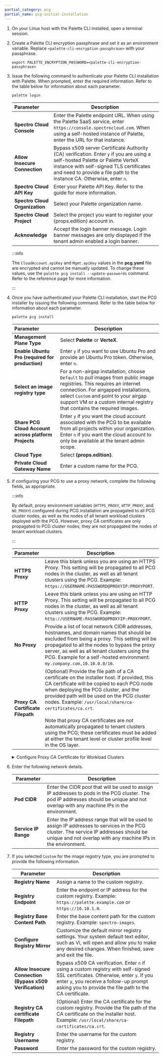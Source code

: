 ```yaml
---
partial_category: pcg
partial_name: pcg-initial-installation
---
```


1.  On your Linux host with the Palette CLI installed, open a terminal session.

2.  Create a Palette CLI encryption passphrase and set it as an environment variable. Replace `<palette-cli-encryption-passphrase>` with your passphrase.

    ```shell
    export PALETTE_ENCRYPTION_PASSWORD=<palette-cli-encryption-passphrase>
    ```

3.  Issue the following command to authenticate your Palette CLI installation with Palette. When prompted, enter the required information. Refer to
    the table below for information about each parameter.

    ```shell
    palette login
    ```

    | **Parameter**                  | **Description**                                                                                                                                                                                                                                                    |
    | :----------------------------- | ------------------------------------------------------------------------------------------------------------------------------------------------------------------------------------------------------------------------------------------------------------------ |
    | **Spectro Cloud Console**      | Enter the Palette endpoint URL. When using the Palette SaaS service, enter `https://console.spectrocloud.com`. When using a self-hosted instance of Palette, enter the URL for that instance.                                                                      |
    | **Allow Insecure Connection**  | Bypass x509 server Certificate Authority (CA) verification. Enter `y` if you are using a self-hosted Palette or Palette VerteX instance with self-signed TLS certificates and need to provide a file path to the instance CA. Otherwise, enter `n`. |
    | **Spectro Cloud API Key**      | Enter your Palette API Key. Refer to the <VersionedLink text="Create API Key" url="/user-management/authentication/api-key/create-api-key" /> guide for more information.                                                                                                           |
    | **Spectro Cloud Organization** | Select your Palette organization name.                                                                                                                                                                                                                             |
    | **Spectro Cloud Project**      | Select the project you want to register your {props.edition} account in.                                                                                                                                                                                                  |
    | **Acknowledge**                | Accept the login banner message. Login banner messages are only displayed if the tenant admin enabled a login banner.                                                                                                                                              |

    :::info

    The `CloudAccount.apiKey` and `Mgmt.apiKey` values in the **pcg.yaml** file are encrypted and cannot be manually
    updated. To change these values, use the `palette pcg install --update-passwords` command. Refer to the <VersionedLink text="PCG command" url="/automation/palette-cli/commands/pcg#update-passwords" /> reference page for more information.

    :::

4.  Once you have authenticated your Palette CLI installation, start the PCG installer by issuing the following command. Refer to the
    table below for information about each parameter.

    ```bash
    palette pcg install
    ```

    | **Parameter**                                        | **Description**                                                                                                                                                                                                                                                                    |
    | :--------------------------------------------------- | ---------------------------------------------------------------------------------------------------------------------------------------------------------------------------------------------------------------------------------------------------------------------------------- |
    | **Management Plane Type**                            | Select **Palette** or **VerteX**.                                                                                                                                                                                                                                                          |
    | **Enable Ubuntu Pro (required for production)**      | Enter `y` if you want to use Ubuntu Pro and provide an Ubuntu Pro token. Otherwise, enter `n`.                                                                                                                                                                                      |
    | **Select an image registry type**                    | For a non-airgap installation, choose `Default` to pull images from public image registries. This requires an internet connection. For airgapped installations, select `Custom` and point to your airgap support VM or a custom internal registry that contains the required images. |
    | **Share PCG Cloud Account across platform Projects** | Enter `y` if you want the cloud account associated with the PCG to be available from all projects within your organization. Enter `n` if you want the cloud account to only be available at the tenant admin scope.                                                                |
    | **Cloud Type**                                       | Select **{props.edition}**.                                                                                                                                                                                                                                                                  |
    | **Private Cloud Gateway Name**                       | Enter a custom name for the PCG.                                                                                                                                                                                                                       |

5. If configuring your PCG to use a proxy network, complete the following fields, as appropriate.

    :::info

    By default, proxy environment variables (`HTTPS_PROXY`, `HTTP_PROXY`, and `NO_PROXY`) configured during PCG installation are propagated to all PCG cluster nodes, as well as the nodes of all tenant workload clusters deployed with the PCG. However, proxy CA certificates are only propagated to PCG cluster nodes; they are not propagated the nodes of tenant workload clusters. 

    :::

    | **Parameter**                     | **Description**                                                                                                                                                                                                                                                                                                |
   | :-------------------------------- | -------------------------------------------------------------------------------------------------------------------------------------------------------------------------------------------------------------------------------------------------------------------------------------------------------------- |
   | **HTTPS Proxy**                   | Leave this blank unless you are using an HTTPS Proxy. This setting will be propagated to all PCG nodes in the cluster, as well as all tenant clusters using the PCG. Example: `https://USERNAME:PASSWORD@PROXYIP:PROXYPORT`.                                                                                                                   |
   | **HTTP Proxy**                    | Leave this blank unless you are using an HTTP Proxy. This setting will be propagated to all PCG nodes in the cluster, as well as all tenant clusters using the PCG. Example: `http://USERNAME:PASSWORD@PROXYIP:PROXYPORT`.                                                                                                                     |
   | **No Proxy**                      | Provide a list of local network CIDR addresses, hostnames, and domain names that should be excluded from being a proxy. This setting will be propagated to all the nodes to bypass the proxy server, as well as all tenant clusters using the PCG. Example for a self-hosted environment: `my.company.com,10.10.0.0/16`.                                     |
   | **Proxy CA Certificate Filepath** | (Optional) Provide the file path of a CA certificate on the installer host. If provided, this CA certificate will be copied to each PCG node when deploying the PCG cluster, and the provided path will be used on the PCG cluster nodes. Example: `/usr/local/share/ca-certificates/ca.crt`. <br /><br /> Note that proxy CA certificates are _not_ automatically propagated to tenant clusters using the PCG; these certificates must be added at either the tenant level or cluster profile level in the OS layer.   |

    <details>

    <summary>Configure Proxy CA Certificate for Workload Clusters</summary>
    
    Proxy CA certificates must be added to workload clusters at the tenant level or cluster profile level in the OS layer. If configured at the tenant level, _all_ workload clusters provisioned from the tenant, with the exception of managed Kubernetes clusters (EKS, AKS, and GKE) and Edge clusters, will have the CA certificate injected into their cluster nodes; if configured at the cluster profile level, only workload clusters deployed using the cluster profile will be injected with the CA certificate.

    To configure your proxy CA certificate for your workload clusters, use one of the following methods.

    <Tabs>

    <TabItem value="tenant" label="Tenant Settings">

    Take the following approach to propagate your proxy server CA certificate to _all_ workload cluster nodes provisioned from the tenant, with the exception of managed Kubernetes clusters (EKS, AKS, and GKE) and Edge clusters.

      1. Log in to [Palette](https://console.spectrocloud.com) as a tenant admin.
   
      2. From the left main menu, select **Tenant Settings**. 
   
      3. From the **Tenant Settings Menu**, below **Platform**, select **Certificates**.
   
      4. Select **Add A New Certificate**.
   
      5. In the **Add Certificate** dialog, enter the **Certificate Name** and **Certificate** value. 
   
      6. **Confirm** your changes.

    </TabItem>

    <TabItem value="cluster-profile" label="Cluster Profile OS Layer">

    Take the following approach to propagate proxy server CA certificates on a per-cluster basis.

      1. Log in to [Palette](https://console.spectrocloud.com).
   
      2. From the left main menu, select **Profiles**.
   
      3. Choose an existing cluster profile or <VersionedLink text="create a new cluster profile" url="/profiles/cluster-profiles/create-cluster-profiles" />. For more information, refer to the <VersionedLink text="cluster profile" url="/profiles/cluster-profiles" /> guide.
   
      4. In the OS layer of your cluster profile, uncomment `kubeadmconfig`, `kubeadmconfig.files`, and `kubeadmconfig.files.content`, and add your CA certificate.
      <br />
            ```yaml hideClipboard title="Example OS layer configuration" 
            kubeadmconfig:
            # preKubeadmCommands:
            # - echo "Executing pre kube admin config commands"
            # - update-ca-certificates
            # - 'systemctl restart containerd; sleep 3'
            # - 'while [ ! -S /var/run/containerd/containerd.sock ]; do echo "Waiting for containerd..."; sleep 1; done'
            # postKubeadmCommands:
            # - echo "Executing post kube admin config commands"
              files:
            # - targetPath: /usr/local/share/ca-certificates/mycom.crt
            #   targetOwner: "root:root"
            #   targetPermissions: "0644"
                content: |
                  -----BEGIN CERTIFICATE-----
                  ***************************
                  -----END CERTIFICATE-----
            ```

      5. Select **Confirm Updates**.

    </TabItem>

    </Tabs>

    </details>

6. Enter the following network details.

   | **Parameter**        | **Description**                                                                                                                                                                                        |
   | -------------------- | ------------------------------------------------------------------------------------------------------------------------------------------------------------------------------------------------------ |
   | **Pod CIDR**         | Enter the CIDR pool that will be used to assign IP addresses to pods in the PCG cluster. The pod IP addresses should be unique and not overlap with any machine IPs in the environment.                |
   | **Service IP Range** | Enter the IP address range that will be used to assign IP addresses to services in the PCG cluster. The service IP addresses should be unique and not overlap with any machine IPs in the environment. |                                                                                                       |

7. If you selected `Custom` for the image registry type, you are prompted to provide the following information.

   | **Parameter**                                            | **Description**                                                                                                                                                                                                                                                    |
   | -------------------------------------------------------- | ------------------------------------------------------------------------------------------------------------------------------------------------------------------------------------------------------------------------------------------------------------------ |
   | **Registry Name**                                        | Assign a name to the custom registry.                                                                                                                                                                                                                              |
   | **Registry Endpoint**                                    | Enter the endpoint or IP address for the custom registry. Example: `https://palette.example.com` or `https://10.10.1.0`.                                                                                                                                                 |
   | **Registry Base Content Path**                           | Enter the base content path for the custom registry. Example: `spectro-images`.                                                                                                                                                                                          |
   | **Configure Registry Mirror**                            | Customize the default mirror registry settings. Your system default text editor, such as Vi, will open and allow you to make any desired changes. When finished, save and exit the file.                   |
   | **Allow Insecure Connection (Bypass x509 Verification)** | Bypass x509 CA verification. Enter `n` if using a custom registry with self-signed SSL certificates. Otherwise, enter `y`. If you enter `y`, you receive a follow-up prompt asking you to provide the file path to the CA certificate. |
   | **Registry CA certificate Filepath**                     | (Optional) Enter the CA certificate for the custom registry. Provide the file path of the CA certificate on the installer host. Example: `/usr/local/share/ca-certificates/ca.crt`.                                                                               |
   | **Registry Username**                                    | Enter the username for the custom registry.                                                                                                                                                                                                                              |
   | **Password**                                             | Enter the password for the custom registry.                                                                                                                                                                                                                              |
